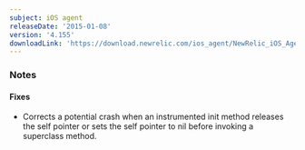 ```yaml
---
subject: iOS agent
releaseDate: '2015-01-08'
version: '4.155'
downloadLink: 'https://download.newrelic.com/ios_agent/NewRelic_iOS_Agent_4.155.zip'
---
```


### Notes

#### Fixes

* Corrects a potential crash when an instrumented init method releases the self pointer or sets the self pointer to nil before invoking a superclass method.
